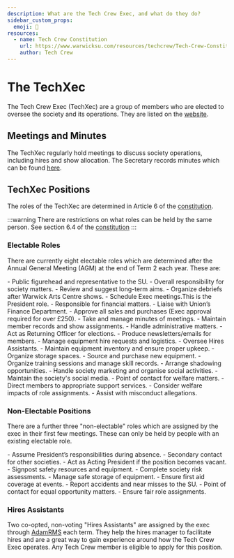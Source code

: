 ```yaml
---
description: What are the Tech Crew Exec, and what do they do?
sidebar_custom_props:
  emoji: 👥
resources:
  - name: Tech Crew Constitution
    url: https://www.warwicksu.com/resources/techcrew/Tech-Crew-Constitution/
    author: Tech Crew
---
```


# The TechXec

The Tech Crew Exec (TechXec) are a group of members who are elected to oversee the society and its operations. They are
listed on the
[website](/).

## Meetings and Minutes

The TechXec regularly hold meetings to discuss society operations, including hires and show allocation. The
Secretary records minutes which can be found
[here](https://drive.google.com/drive/folders/1qcEIQINiboPD26nMSB-obGPqv5tbVeuY?usp=sharing).

## TechXec Positions

The roles of the TechXec are determined in Article 6 of the
[constitution](https://www.warwicksu.com/resources/techcrew/Tech-Crew-Constitution/).

:::warning
There are restrictions on what roles can be held by the same person. See section 6.4 of the
[constitution](https://www.warwicksu.com/resources/techcrew/Tech-Crew-Constitution/)
:::

### Electable Roles
There are currently eight electable roles which are determined after the Annual General Meeting (AGM) at the end of
Term 2 each year. These are:

<Tabs>
    <TabItem value="president" label="President" default>
        - Public figurehead and representative to the SU.
        - Overall responsibility for society matters.
        - Review and suggest long-term aims.
        - Organize debriefs after Warwick Arts Centre shows.
        - Schedule Exec meetings.This is the President role.
    </TabItem>
    <TabItem value="treasurer" label="Treasurer">
        - Responsible for financial matters.
        - Liaise with Union’s Finance Department.
        - Approve all sales and purchases (Exec approval required for over £250).
    </TabItem>
    <TabItem value="secretary" label="Secretary">
        - Take and manage minutes of meetings.
        - Maintain member records and show assignments.
        - Handle administrative matters.
        - Act as Returning Officer for elections.
        - Produce newsletters/emails for members.
    </TabItem>
    <TabItem value="hires_manager" label="Hires Manager">
        - Manage equipment hire requests and logistics.
        - Oversee Hires Assistants.
    </TabItem>
    <TabItem value="equipment_manager" label="Equipment Manager">
        - Maintain equipment inventory and ensure proper upkeep.
        - Organize storage spaces.
        - Source and purchase new equipment.
    </TabItem>
    <TabItem value="training_manager" label="Training Manager">
        - Organize training sessions and manage skill records.
        - Arrange shadowing opportunities.
    </TabItem>
    <TabItem value="socials_publicity_secretary" label="Socials and Publicity Secretary">
        - Handle society marketing and organise social activities.
        - Maintain the society's social media.
    </TabItem>
    <TabItem value="welfare_officer" label="Welfare Officer">
        - Point of contact for welfare matters.
        - Direct members to appropriate support services.
        - Consider welfare impacts of role assignments.
        - Assist with misconduct allegations.
    </TabItem>
</Tabs>


### Non-Electable Positions
There are a further three "non-electable" roles which are assigned by the exec in their first few meetings. These
can only be held by people with an existing electable role.

<Tabs>
    <TabItem value="vice_president" label="Vice President">
        - Assume President’s responsibilities during absence.
        - Secondary contact for other societies.
        - Act as Acting President if the position becomes vacant.
    </TabItem>
    <TabItem value="safety_officer" label="Safety Officer">
        - Signpost safety resources and equipment.
        - Complete society risk assessments.
        - Manage safe storage of equipment.
        - Ensure first aid coverage at events.
        - Report accidents and near misses to the SU.
    </TabItem>
    <TabItem value="equal_opportunities_officer" label="Equal Opportunities Officer">
            - Point of contact for equal opportunity matters.
            - Ensure fair role assignments.
    </TabItem>
</Tabs>

### Hires Assistants
Two co-opted, non-voting "Hires Assistants" are assigned by the exec through [AdamRMS](https://dash.adam-rms.com/) each
term. They help the hires manager to facilitate hires and are a great way to gain experience around how the Tech
Crew Exec operates. Any Tech Crew member is eligible to apply for this position.